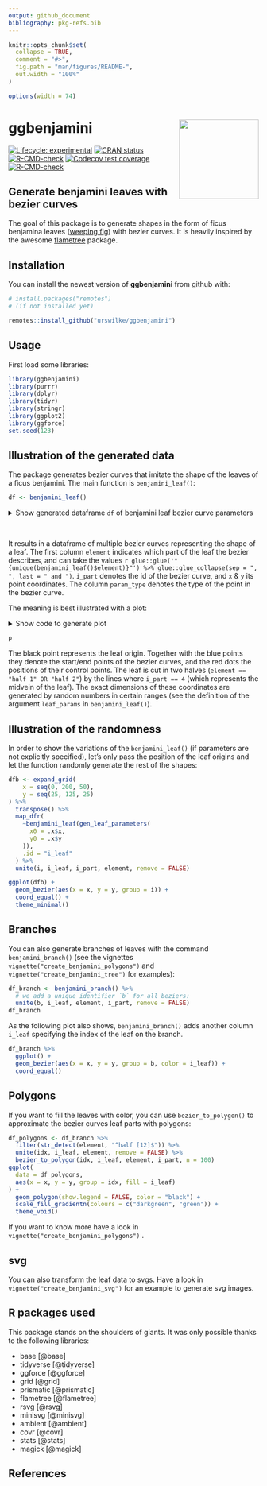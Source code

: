 ```yaml
---
output: github_document
bibliography: pkg-refs.bib
---
```


<!-- README.md is generated from README.Rmd. Please edit that file -->

```r
knitr::opts_chunk$set(
  collapse = TRUE,
  comment = "#>",
  fig.path = "man/figures/README-",
  out.width = "100%"
)
```

```r
options(width = 74)
```

# ggbenjamini  <img src="man/figures/hex_sticker.png" width="160px" align="right" />


<!-- badges: start -->
[![Lifecycle: experimental](https://img.shields.io/badge/lifecycle-experimental-orange.svg)](https://lifecycle.r-lib.org/articles/stages.html#experimental)
[![CRAN status](https://www.r-pkg.org/badges/version/ggbenjamini)](https://CRAN.R-project.org/package=ggbenjamini)
[![R-CMD-check](https://github.com/urswilke/ggbenjamini/workflows/R-CMD-check/badge.svg)](https://github.com/urswilke/ggbenjamini/actions)
[![Codecov test coverage](https://codecov.io/gh/urswilke/ggbenjamini/branch/main/graph/badge.svg)](https://codecov.io/gh/urswilke/ggbenjamini?branch=main)
[![R-CMD-check](https://github.com/urswilke/ggbenjamini/actions/workflows/R-CMD-check.yaml/badge.svg)](https://github.com/urswilke/ggbenjamini/actions/workflows/R-CMD-check.yaml)
<!-- badges: end -->

## Generate benjamini leaves with bezier curves

The goal of this package is to generate shapes in the form of ficus benjamina leaves ([weeping fig](https://en.wikipedia.org/wiki/Ficus_benjamina))
with bezier curves. It is heavily inspired by the awesome [flametree](https://flametree.djnavarro.net/) package.

## Installation

You can install the newest version of **ggbenjamini** from github with:

``` r
# install.packages("remotes")
# (if not installed yet)

remotes::install_github("urswilke/ggbenjamini")
```

## Usage

First load some libraries:

```r
library(ggbenjamini)
library(purrr)
library(dplyr)
library(tidyr)
library(stringr)
library(ggplot2)
library(ggforce)
set.seed(123)
```

## Illustration of the generated data

The package generates bezier curves that imitate the shape of the leaves of a
ficus benjamini. 
The main function is `benjamini_leaf()`: 


```r
df <- benjamini_leaf()
```

<details>
<summary>Show generated  dataframe `df` of benjamini leaf bezier curve parameters</summary>

```r
knitr::kable(df)
```
</details>
<br>

It results in a dataframe of multiple bezier curves representing the shape of a leaf. 
The first column `element` indicates which part of the leaf the bezier describes, 
and can take the values 
`r glue::glue('"{unique(benjamini_leaf()$element)}"') %>% glue::glue_collapse(sep = ", ", last = " and ")`.
`i_part` denotes the id of the bezier curve, and `x` & `y` its point coordinates.
The column `param_type` denotes the type of the point in the bezier curve.


The meaning is best illustrated with a plot:

<details>
<summary>Show code to generate plot</summary>


```r
# rearrange data to display segments:
segments <- df %>% 
  select(-param_type) %>% 
  group_by(element, i_part) %>% 
  mutate(j = c(1, 2, 1, 2)) %>%
  ungroup() %>% 
  pivot_wider(
    names_from = j,
    values_from = c(x, y),
    values_fn = list
  ) %>% 
  unnest(c(x_1, x_2, y_1, y_2))

p <- ggplot(df, aes(x = x, y = y)) + 
  geom_point(color = "red") +
  geom_point(
    data = df %>% 
      group_by(element, i_part) %>% 
      slice(c(1, 4)),
    color = "blue", 
    size = 2
  ) +
  geom_point(
    data = df %>% slice(1), 
    color = "black", 
    size = 3
  ) +
  geom_bezier(
    aes(
      group = interaction(element, i_part), 
      color = factor(i_part)
    )) +
  geom_segment(
    data = segments, 
    aes(
      x = x_1, 
      xend = x_2, 
      y = y_1, 
      yend = y_2
    ), 
    linetype = "dotted", 
    color = "red"
  ) +
  coord_equal() +
  theme_minimal()
```

</details>


```r
p
```



The black point represents the leaf origin. Together with the blue points they denote the
start/end points of the bezier curves, and the red dots the positions of their
control points. The leaf is cut in two halves (`element == "half 1" OR "half 2"`) by the lines where `i_part == 4` (which
represents the midvein of the leaf). The exact dimensions of these coordinates
are generated by random numbers in certain ranges (see the definition of the
argument `leaf_params` in `benjamini_leaf()`).


## Illustration of the randomness

In order to show the variations of the `benjamini_leaf()` (if parameters are not
explicitly specified), let's only pass the position of the leaf origins and let
the function randomly generate the rest of the shapes:

```r
dfb <- expand_grid(
    x = seq(0, 200, 50),
    y = seq(25, 125, 25)
) %>%
  transpose() %>%
  map_dfr(
    ~benjamini_leaf(gen_leaf_parameters(
      x0 = .x$x, 
      y0 = .x$y
    )), 
    .id = "i_leaf"
  ) %>%
  unite(i, i_leaf, i_part, element, remove = FALSE)

ggplot(dfb) +
  geom_bezier(aes(x = x, y = y, group = i)) +
  coord_equal() +
  theme_minimal()
```


## Branches

You can also generate branches of leaves with the command `benjamini_branch()` (see the vignettes `vignette("create_benjamini_polygons")` and `vignette("create_benjamini_tree")` for examples):


```r
df_branch <- benjamini_branch() %>%
  # we add a unique identifier `b` for all beziers:
  unite(b, i_leaf, element, i_part, remove = FALSE) 
df_branch
```

As the following plot also shows, `benjamini_branch()` adds another column `i_leaf` specifying the index of the leaf on the branch.


```r
df_branch %>%
  ggplot() +
  geom_bezier(aes(x = x, y = y, group = b, color = i_leaf)) +
  coord_equal()
```


## Polygons

If you want to fill the leaves with color, you can use `bezier_to_polygon()` to approximate the bezier curves leaf parts with polygons:

```r
df_polygons <- df_branch %>% 
  filter(str_detect(element, "^half [12]$")) %>%
  unite(idx, i_leaf, element, remove = FALSE) %>%
  bezier_to_polygon(idx, i_leaf, element, i_part, n = 100)
ggplot(
  data = df_polygons,
  aes(x = x, y = y, group = idx, fill = i_leaf)
) +
  geom_polygon(show.legend = FALSE, color = "black") +
  scale_fill_gradientn(colours = c("darkgreen", "green")) +
  theme_void() 
```

If you want to know more have a look in `vignette("create_benjamini_polygons")` .

## svg

You can also transform the leaf data to svgs. Have a look in `vignette("create_benjamini_svg")` for an example to generate svg images.



<!-- 
The following as well as the bibtex file "pkg-refs.bib" were automatically
created with the commands:
library(grateful)
pkgs <- scan_packages()
# don't know why including "R" gives an error ??
pkgs <- pkgs[!pkgs %in% c("R", "ggbenjamini")] %>% c("magick")
cites <- get_citations(pkgs)
rmd <- create_rmd(cites)

-> then copy the list in the created refs.Rmd below

-->

## R packages used

This package stands on the shoulders of giants. It was only possible thanks to the following libraries:

- base [@base]
- tidyverse [@tidyverse]
- ggforce [@ggforce]
- grid [@grid]
- prismatic [@prismatic]
- flametree [@flametree]
- rsvg [@rsvg]
- minisvg [@minisvg]
- ambient [@ambient]
- covr [@covr]
- stats [@stats]
- magick [@magick]

## References
